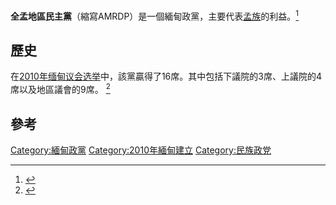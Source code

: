 {{Infobox political party
|name = 全孟地區民主黨
|native_name = {{noitalics|{{nobold|{{my|မွန်ဒေသလုံးဆိုင်ရာ ဒီမိုကရေစီပါတီ}}}}}}
|lang1 = [[孟語|孟語]]
|name_lang1 = {{nobold|{{my|ဗော်ဒီမုဵကရေဇြဳအလုံရးမန်}}}}
|logo =
|colorcode = red
|chairman = Nai Ngwe Thein （奈亞努）
|leader1_title = 副主席
|leader1_name = Nai Hla Aung
|president = 
|spokesperson = 
|foundation = {{Start date|2010|04|07}}
|ideology = 
|headquarters = {{Flag|緬甸}}[[孟邦|孟邦]][[毛淡棉|毛淡棉]]
|international = 
|website = 
|seats1_title =[[緬甸聯邦議會|緬甸聯邦議會]]上議院席次
|seats1 = {{Infobox political party/seats|0|224|hex=#298000}}
|seats2_title = 緬甸聯邦議會下議院席次
|seats2 = {{Infobox political party/seats|0|440|hex=#298000}}
|symbol = 
|country = 緬甸
|flag = [[File:Flag_of_AMRDP.svg|200px]]
}}
{{Burmese characters}}
'''全孟地區民主黨'''（{{lang-my|မွန်ဒေသလုံးဆိုင်ရာ ဒီမိုကရေစီပါတီ}}縮寫AMRDP）是一個緬甸政黨，主要代表[[孟族|孟族]]的利益。<ref>{{cite news|url=http://www.mizzima.com/political-pro/new-parties/amrdp.html|title=All Mon Region Democracy Party|date=20 November 2010|work=Election 2010|publisher=Mizzima|accessdate=2 April 2012|deadurl=yes|archiveurl=https://web.archive.org/web/20120325102847/http://mizzima.com/political-pro/new-parties/amrdp.html|archivedate=2012年3月25日}}</ref>

== 歷史 ==
在[[2010年缅甸议会选举|2010年缅甸议会选举]]中，該黨贏得了16席。其中包括下議院的3席、上議院的4席以及地區議會的9席。 <ref>{{cite news|url=http://www.altsean.org/Research/2010/Key%20Facts/Results/Overall.php|title=All legislatures|date=2010|work=2010 Election Watch|publisher=Alternative Asean Network on Burma|accessdate=2 April 2012|deadurl=yes|archiveurl=https://web.archive.org/web/20120101081201/http://www.altsean.org/Research/2010/Key%20Facts/Results/Overall.php|archivedate=2012年1月1日}}</ref>

== 參考 ==
{{reflist}}
{{緬甸政黨}}
{{東南亞小作品}}

[[Category:緬甸政黨|Category:緬甸政黨]]
[[Category:2010年緬甸建立|Category:2010年緬甸建立]]
[[Category:民族政党|Category:民族政党]]